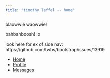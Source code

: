 ```yaml
---
title: "timothy leffel -- home"
---
```



blaowwie waowwie!

bahbahboosh! :o


look here for ex of side nav: https://github.com/twbs/bootstrap/issues/13919

<div>
<ul class="nav nav-pills nav-stacked">
  <li role="presentation" class="active"><a href="#">Home</a></li>
  <li role="presentation"><a href="#">Profile</a></li>
  <li role="presentation"><a href="#">Messages</a></li>
</ul>
</div>